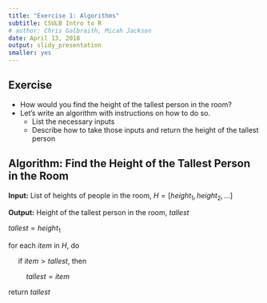 ```yaml
---
title: "Exercise 1: Algorithms"
subtitle: CSULB Intro to R
# author: Chris Galbraith, Micah Jackson
date: April 13, 2018
output: slidy_presentation
smaller: yes
---
```



## Exercise
+ How would you find the height of the tallest person in the room?
+ Let's write an algorithm with instructions on how to do so.
    + List the necessary inputs
    + Describe how to take those inputs and return the height of the tallest person

    
## Algorithm: Find the Height of the Tallest Person in the Room
**Input:** List of heights of people in the room, $H = [height_1, height_2, \ldots]$

**Output:** Height of the tallest person in the room, $tallest$

$tallest = height_1$

for each $item$ in $H$, do

&nbsp;&nbsp;&nbsp;&nbsp; if $item > tallest$, then

&nbsp;&nbsp;&nbsp;&nbsp;&nbsp;&nbsp;&nbsp;&nbsp; $tallest = item$

return $tallest$